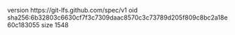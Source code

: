 version https://git-lfs.github.com/spec/v1
oid sha256:6b32803c6630cf7f3c7309daac8570c3c73789d205f809c8bc2a18e60c183055
size 1548
